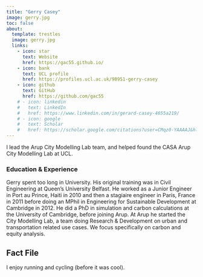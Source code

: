 ```yaml
---
title: "Gerry Casey"
image: gerry.jpg
toc: false
about: 
  template: trestles
  image: gerry.jpg
  links:
    - icon: star
      text: Website
      href: https://gac55.github.io/
    - icon: bank
      text: UCL profile
      href: https://profiles.ucl.ac.uk/98951-gerry-casey
    - icon: github
      text: GitHub
      href: https://github.com/gac55
    # - icon: linkedin
    #   text: LinkedIn
    #   href: https://www.linkedin.com/in/gerard-casey-4655a219/
    # - icon: google
    #   text: Scholar
    #   href: https://scholar.google.com/citations?user=CMqz0-YAAAAJ&hl=en
---
```


I lead the Arup City Modelling Lab team, and helped found the CASA Arup City Modelling Lab at UCL. 

### Education & Experience

Gerry spent too long in University. 
His original training was in Civil Engineering at Queen's University Belfast. He worked as a Junior Engineer in Port au Prince, Haiti in 2010 and then a stagiaire engineer in Paris, France in 2011 before doing an MPhil in Engineering for Sustainable Development at Cambridge in 2012. 
He did a PhD in simulation and carbon calculations at the University of Cambridge, before joining Arup.
At Arup he started the City Modelling Lab, a team doing Research & Development on urban and transportation related use cases. We focus specifically on carbon and equity analysis. 

## Fact File

I enjoy running and cycling (before it was cool).